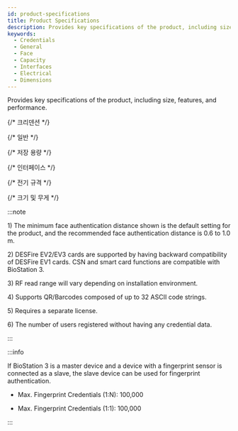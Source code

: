 ```yaml
---
id: product-specifications
title: Product Specifications
description: Provides key specifications of the product, including size, features, and performance.
keywords:
  - Credentials
  - General
  - Face
  - Capacity
  - Interfaces
  - Electrical
  - Dimensions
---
```


Provides key specifications of the product, including size, features, and performance.


{/* 크리덴션 */}

<SpecSectioin data={specs.biostation3.credentials} />

{/* 일반 */}

<SpecSectioin data={specs.biostation3.general} />

{/* 저장 용량 */}

<SpecSectioin data={specs.biostation3.storage} />

{/* 인터페이스 */}

<SpecSectioin data={specs.biostation3.interface} />

{/* 전기 규격 */}

<SpecSectioin data={specs.biostation3.power} />

{/* 크기 및 무게 */}

<SpecSizeWieght data={specs.biostation3.size_weight} />

:::note

<Anno id='anno1'>1)</Anno> The minimum face authentication distance shown is the default setting for the product, and the recommended face authentication distance is 0.6 to 1.0 m.

<Anno id='anno2'>2)</Anno> DESFire EV2/EV3 cards are supported by having backward compatibility of DESFire EV1 cards. CSN and smart card functions are compatible with BioStation 3.

<Anno id='anno3'>3)</Anno> RF read range will vary depending on installation environment.

<Anno id='anno4'>4)</Anno> Supports QR/Barcodes composed of up to 32 ASCII code strings.

<Anno id='anno5'>5)</Anno> Requires a separate license.

<Anno id='anno6'>6)</Anno> The number of users registered without having any credential data.

:::

:::info

If BioStation 3 is a master device and a device with a fingerprint sensor is connected as a slave, the slave device can be used for fingerprint authentication.

* Max. Fingerprint Credentials (1:N): 100,000

* Max. Fingerprint Credentials (1:1): 100,000

:::
